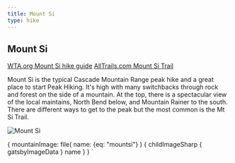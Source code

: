 ```yaml
---
title: Mount Si
type: hike
---
```



<SEO title="Mount Si" />

## Mount Si

<Map title="Mount Si" mapstyle="mapbox://styles/kevek/ckfmq9lqb017x19l9zsuvjwvo" Lat={47.495} Lng={-121.737} zoom={13} pitch={60}/>

<a href="https://www.wta.org/go-hiking/hikes/mount-si" target="_blank">WTA.org Mount Si hike guide</a>
<a href="https://www.alltrails.com/trail/us/washington/mount-si-trail" target="_blank">AllTrails.com Mount Si Trail</a>

Mount Si is the typical Cascade Mountain Range peak hike and a great place to start Peak Hiking.  It's high with many switchbacks through rock and forest on the side of a mountain.  At the top, there is a spectacular view of the local maintains, North Bend below, and Mountain Rainer to the south.  There are different ways to get to the peak but the most common is the Mt Si Trail.

<Image img={props.data} alt="Mount Si" description="View from top of Mnt Si" />

  {
    mountainImage: file(
      name: {eq: "mountsi"}
      ) {
      childImageSharp {
        gatsbyImageData
      }
      name
    }
  }
`
